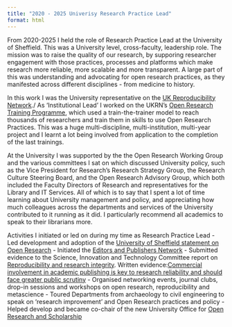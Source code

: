 ```yaml
---
title: "2020 - 2025 Univerisy Research Practice Lead"
format: html
---
```


From 2020-2025 I held the role of Research Practice Lead at the University of Sheffield. This was a University level, cross-faculty, leadership role. The mission was to raise the quality of our research, by supporing researcher engagement with those practices, processes and platforms which make research more reliable, more scalable and more transparent. A large part of this was understanding and advocating for open research practices, as they manifested across different disciplines - from medicine to history.

In this work I was the University representative on the [UK Reproducibility Network](https://www.ukrn.org/)./ As 'Institutional Lead' I worked on the UKRN's [Open Research Training Programme](https://www.ukrn.org/open-research-programme/), which used a train-the-trainer model to reach thousands of researchers and train them in skills to use Open Research Practices. This was a huge multi-discipline, multi-institution, multi-year project and I learnt a lot being involved from application to the completion of the last trainings.

At the University I was supported by the the Open Research Working Group and the various committees I sat on which discussed University policy, such as the Vice President for Research's Research Strategy Group, the Research Culture Steering Board, and the Open Research Advisory Group, which both included the Faculty Directors of Research and representatives for the Library and IT Services. All of which is to say that I spent a lot of time learning about University management and policy, and appreciating how much colleagues across the departments and services of the University contributed to it running as it did. I particularly recommend all academics to speak to their librarians more.

Activities I initiated or led on during my time as Research Practice Lead
- Led development and adoption of the [University of Sheffield statement on Open Research](https://www.sheffield.ac.uk/openresearch/university-statement-open-research)
- Initiated the [Editors and Publishers Network](https://sheffield.ac.uk/openresearch/home/editors-and-publishers-network)
- Submitted evidence to the Science, Innovation and Technology Committee report on [Reproducibility and research integrity](https://publications.parliament.uk/pa/cm5803/cmselect/cmsctech/101/summary.html). Written evidence:[Commercial involvement in academic publishing is key to research reliability and should face greater public scrutiny](https://osf.io/preprints/metaarxiv/rjmvh)
- Organised networking events, journal clubs, drop-in sessions and workshops on open research, reproducibility and metascience
- Toured Departments from archaeology to civil engineering to speak on 'research improvement' and Open Research practices and policy
- Helped develop and became co-chair of the new University Office for [Open Research and Scholarship](https://www.sheffield.ac.uk/openresearch/home/office-open-research-and-scholarship)
 